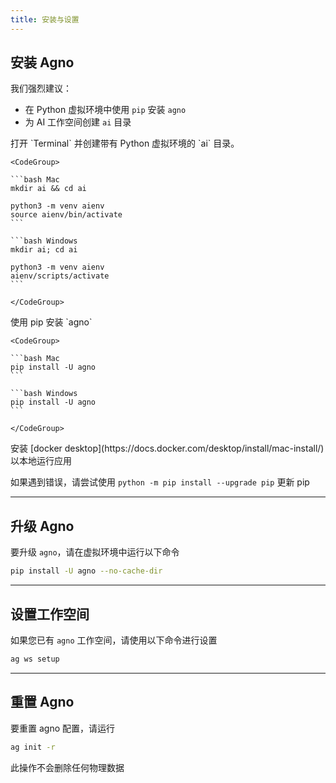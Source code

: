 ```yaml
---
title: 安装与设置
---
```

## 安装 Agno

我们强烈建议：

- 在 Python 虚拟环境中使用 `pip` 安装 `agno`
- 为 AI 工作空间创建 `ai` 目录

<Steps>
  <Step title="创建一个虚拟环境">
    打开 `Terminal` 并创建带有 Python 虚拟环境的 `ai` 目录。

    <CodeGroup>

    ```bash Mac
    mkdir ai && cd ai

    python3 -m venv aienv
    source aienv/bin/activate
    ```

    ```bash Windows
    mkdir ai; cd ai

    python3 -m venv aienv
    aienv/scripts/activate
    ```

    </CodeGroup>

  </Step>
  <Step title="安装 Agno">
    使用 pip 安装 `agno`

    <CodeGroup>

    ```bash Mac
    pip install -U agno
    ```

    ```bash Windows
    pip install -U agno
    ```

    </CodeGroup>

  </Step>
  <Step title="安装 Docker">
    安装 [docker desktop](https://docs.docker.com/desktop/install/mac-install/) 以本地运行应用
  </Step>
</Steps>

<br />

<Note>

如果遇到错误，请尝试使用 `python -m pip install --upgrade pip` 更新 pip

</Note>

---
## 升级 Agno

要升级 `agno`，请在虚拟环境中运行以下命令

```bash
pip install -U agno --no-cache-dir
```

---
## 设置工作空间

如果您已有 `agno` 工作空间，请使用以下命令进行设置

```bash
ag ws setup
```

---
## 重置 Agno

要重置 agno 配置，请运行

```bash
ag init -r
```

<Note>

此操作不会删除任何物理数据

</Note>